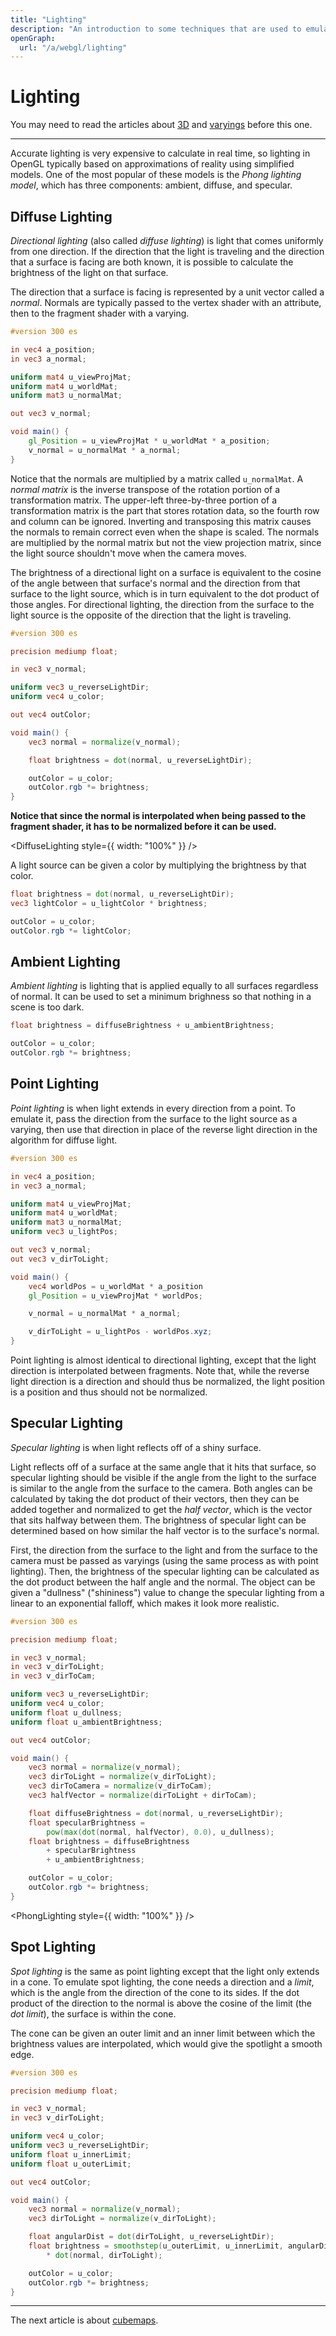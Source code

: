 ```yaml
---
title: "Lighting"
description: "An introduction to some techniques that are used to emulate lighting in WebGL."
openGraph:
  url: "/a/webgl/lighting"
---
```



# Lighting

You may need to read the articles about [3D](/a/webgl/3d) and [varyings](/a/webgl/varyings) before this one.

---

Accurate lighting is very expensive to calculate in real time, so lighting in OpenGL typically based on approximations of reality using simplified models. One of the most popular of these models is the _Phong lighting model_, which has three components: ambient, diffuse, and specular.

## Diffuse Lighting

_Directional lighting_ (also called _diffuse lighting_) is light that comes uniformly from one direction. If the direction that the light is traveling and the direction that a surface is facing are both known, it is possible to calculate the brightness of the light on that surface.

The direction that a surface is facing is represented by a unit vector called a _normal_. Normals are typically passed to the vertex shader with an attribute, then to the fragment shader with a varying.

```glsl
#version 300 es

in vec4 a_position;
in vec3 a_normal;

uniform mat4 u_viewProjMat;
uniform mat4 u_worldMat;
uniform mat3 u_normalMat;

out vec3 v_normal;

void main() {
	gl_Position = u_viewProjMat * u_worldMat * a_position;
	v_normal = u_normalMat * a_normal;
}
```

Notice that the normals are multiplied by a matrix called `u_normalMat`. A _normal matrix_ is the inverse transpose of the rotation portion of a transformation matrix. The upper-left three-by-three portion of a transformation matrix is the part that stores rotation data, so the fourth row and column can be ignored. Inverting and transposing this matrix causes the normals to remain correct even when the shape is scaled. The normals are multiplied by the normal matrix but not the view projection matrix, since the light source shouldn't move when the camera moves.

The brightness of a directional light on a surface is equivalent to the cosine of the angle between that surface's normal and the direction from that surface to the light source, which is in turn equivalent to the dot product of those angles. For directional lighting, the direction from the surface to the light source is the opposite of the direction that the light is traveling.

```glsl
#version 300 es

precision mediump float;

in vec3 v_normal;

uniform vec3 u_reverseLightDir;
uniform vec4 u_color;

out vec4 outColor;

void main() {
	vec3 normal = normalize(v_normal);

	float brightness = dot(normal, u_reverseLightDir);

	outColor = u_color;
	outColor.rgb *= brightness;
}
```

**Notice that since the normal is interpolated when being passed to the fragment shader, it has to be normalized before it can be used.**

<DiffuseLighting style={{ width: "100%" }} />

A light source can be given a color by multiplying the brightness by that color.

```glsl
float brightness = dot(normal, u_reverseLightDir);
vec3 lightColor = u_lightColor * brightness;

outColor = u_color;
outColor.rgb *= lightColor;
```

## Ambient Lighting

_Ambient lighting_ is lighting that is applied equally to all surfaces regardless of normal. It can be used to set a minimum brighness so that nothing in a scene is too dark.

```glsl
float brightness = diffuseBrightness + u_ambientBrightness;

outColor = u_color;
outColor.rgb *= brightness;
```

## Point Lighting

_Point lighting_ is when light extends in every direction from a point. To emulate it, pass the direction from the surface to the light source as a varying, then use that direction in place of the reverse light direction in the algorithm for diffuse light.

```glsl
#version 300 es

in vec4 a_position;
in vec3 a_normal;

uniform mat4 u_viewProjMat;
uniform mat4 u_worldMat;
uniform mat3 u_normalMat;
uniform vec3 u_lightPos;

out vec3 v_normal;
out vec3 v_dirToLight;

void main() {
	vec4 worldPos = u_worldMat * a_position
	gl_Position = u_viewProjMat * worldPos;

	v_normal = u_normalMat * a_normal;

	v_dirToLight = u_lightPos - worldPos.xyz;
}
```

Point lighting is almost identical to directional lighting, except that the light direction is interpolated between fragments. Note that, while the reverse light direction is a direction and should thus be normalized, the light position is a position and thus should not be normalized.

## Specular Lighting

_Specular lighting_ is when light reflects off of a shiny surface.

Light reflects off of a surface at the same angle that it hits that surface, so specular lighting should be visible if the angle from the light to the surface is similar to the angle from the surface to the camera. Both angles can be calculated by taking the dot product of their vectors, then they can be added together and normalized to get the _half vector_, which is the vector that sits halfway between them. The brightness of specular light can be determined based on how similar the half vector is to the surface's normal.

First, the direction from the surface to the light and from the surface to the camera must be passed as varyings (using the same process as with point lighting). Then, the brightness of the specular lighting can be calculated as the dot product between the half angle and the normal. The object can be given a "dullness" ("shininess") value to change the specular lighting from a linear to an exponential falloff, which makes it look more realistic.

```glsl
#version 300 es

precision mediump float;

in vec3 v_normal;
in vec3 v_dirToLight;
in vec3 v_dirToCam;

uniform vec3 u_reverseLightDir;
uniform vec4 u_color;
uniform float u_dullness;
uniform float u_ambientBrightness;

out vec4 outColor;

void main() {
	vec3 normal = normalize(v_normal);
	vec3 dirToLight = normalize(v_dirToLight);
	vec3 dirToCamera = normalize(v_dirToCam);
	vec3 halfVector = normalize(dirToLight + dirToCam);

	float diffuseBrightness = dot(normal, u_reverseLightDir);
	float specularBrightness =
		pow(max(dot(normal, halfVector), 0.0), u_dullness);
	float brightness = diffuseBrightness
		+ specularBrightness
		+ u_ambientBrightness;

	outColor = u_color;
	outColor.rgb *= brightness;
}
```

<PhongLighting style={{ width: "100%" }} />

## Spot Lighting

_Spot lighting_ is the same as point lighting except that the light only extends in a cone. To emulate spot lighting, the cone needs a direction and a _limit_, which is the angle from the direction of the cone to its sides. If the dot product of the direction to the normal is above the cosine of the limit (the _dot limit_), the surface is within the cone.

The cone can be given an outer limit and an inner limit between which the brightness values are interpolated, which would give the spotlight a smooth edge.

```glsl
#version 300 es

precision mediump float;

in vec3 v_normal;
in vec3 v_dirToLight;

uniform vec4 u_color;
uniform vec3 u_reverseLightDir;
uniform float u_innerLimit;
uniform float u_outerLimit;

out vec4 outColor;

void main() {
	vec3 normal = normalize(v_normal);
	vec3 dirToLight = normalize(v_dirToLight);

	float angularDist = dot(dirToLight, u_reverseLightDir);
	float brightness = smoothstep(u_outerLimit, u_innerLimit, angularDist)
		* dot(normal, dirToLight);

	outColor = u_color;
	outColor.rgb *= brightness;
}
```

---

The next article is about [cubemaps](/a/webgl/cubemaps).
